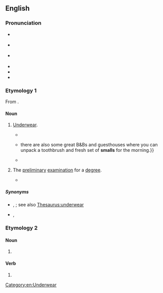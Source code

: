 {{also|smälls}}
==English==

===Pronunciation===
* {{a|UK}} {{IPA|en|/smɔːlz/}}
* {{a|US}} {{IPA|en|/smɔlz/}}
* {{a|cot-caught}} {{IPA|en|/smɑlz/}}
* {{audio|en|en-au-smalls.ogg|Audio (AU)}}
* {{audio|en|LL-Q1860 (eng)-I learned some phrases-smalls.wav|Audio (UK)}}
* {{rhymes|en|ɔːlz}}

===Etymology 1===
From {{m|en|small}}.

====Noun====
{{en-plural noun}}

# {{lb|en|UK|Australia|informal}} [[underwear|Underwear]].
#: {{ux|en|He's in the garden hanging his '''smalls''' on the washing line.}}
#: {{ux|en|The '''smalls''' he was wearing were tight.}}
#* {{quote-book|en|year=1917|authorlink=Henry Handel Richardson|first=Henry Handel|last=Richardson|title=[[w:The Fortunes of Richard Mahony|Australia Felix]]|year_published=2007|publisher=Echo Library|pageurl=http://books.google.com.au/books?id=5pF17ZBLFWEC&pg=PA31&lpg=PA31&dq=%22smalls%22+australia+-intitle:%22%22+-inauthor:%22%22&source=bl&ots=nCsPbylGxM&sig=BZ3nbBN1cr93KzYLK2bYJopmr70&hl=en&sa=X&ei=Yv5SUOOGBNOciQfHhYH4AQ&redir_esc=y#v=onepage&q=%22smalls%22%20australia%20-intitle%3A%22%22%20-inauthor%3A%22%22&f=false|page=31|passage=Unkempt, bearded to the eyes, there he stood clutching his shapeless old cabbage-tree, in mud-stained jumper and threadbare '''smalls'''—the very spit of the unsuccessful digger.}}
#* {{quote-book|en|year=2008|first=Donna|last=Wheeler|title=Melbourne & Victoria City Guide|publisher=Lonely Planet|pageurl=http://books.google.com.au/books?id=6cPhKmejxVEC&pg=PA198&lpg=PA198&dq=%22smalls%22+australia+-intitle:%22%22+-inauthor:%22%22&source=bl&ots=LVvfOTVKo_&sig=cveZD3kjzXxgZ3d5CPBq5RFA2f8&hl=en&sa=X&ei=Yv5SUOOGBNOciQfHhYH4AQ&redir_esc=y#v=onepage&q=%22smalls%22%20australia%20-intitle%3A%22%22%20-inauthor%3A%22%22&f=false|page=198|passage={{...}}there are also some great B&Bs and guesthouses where you can unpack a toothbrush and fresh set of '''smalls''' for the morning.}}
#* {{quote-book|en|year=2008|first=Shauna|last=Reid|title=The Amazing Adventures of Dietgirl|pageurl=http://books.google.com.au/books?id=Tx5MC2MKTZ0C&pg=PA7&lpg=PA7&dq=%22smalls%22+australia+-intitle:%22%22+-inauthor:%22%22&source=bl&ots=EKpgXC2cE6&sig=LW2U5Yim2w6lwqGouMeLxZCjfb8&hl=en&sa=X&ei=Yv5SUOOGBNOciQfHhYH4AQ&redir_esc=y#v=onepage&q=%22smalls%22%20australia%20-intitle%3A%22%22%20-inauthor%3A%22%22&f=false|page=7|passage=They billowed in the sticky summer breeze, curved and enormous like the sails of the Sydney Opera House.<br />Just when did my '''smalls''' become so impossibly large?}}
# {{lb|en|Oxford University slang|dated}} The [[preliminary]] [[examination]] for a [[degree]].
#* {{quote-book|en|year=1863|first=Charles|last=Reade|authorlink=Charles Reade|title={{w|Hard Cash (novel)|Hard Cash}}|passage=You see, Miss Dodd, an university examination consists of several items: neglect but one, and Crichton himself would be ploughed; because brilliancy in your other papers is not allowed to count; that is how the most distinguished man of our day got ploughed for '''Smalls'''.}}

=====Synonyms=====
* {{sense|underwear}} {{l|en|undies}}, {{l|en|unmentionables}}; see also [[Thesaurus:underwear]]
* {{sense|preliminary examination}} {{l|en|little go}}, {{l|en|responsions}}

===Etymology 2===

====Noun====
{{head|en|noun form}}

# {{plural of|en|small}}

====Verb====
{{head|en|verb form}}

# {{en-third-person singular of|small}}

[[Category:en:Underwear]]